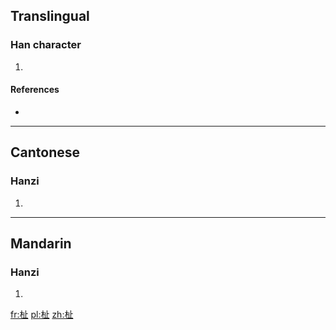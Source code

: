 ==Translingual==

===Han character===
{{Han char|rn=75|rad=木|as=04|sn=8|four=|canj=木卜中一 (DYLM)|ids=⿰[[木]][[止]]}}

# {{defn|Han|sort=木04}}

====References====
* {{Han ref|kx=0513.030|dkj=14491|dj=0899.010|hdz=21168.050|uh=676B|ud=26475}}

----

==Cantonese==

===Hanzi===
{{yue-hanzi|jyut=[[ci3]]|y=chi3}}

# {{defn|lang=yue|sort=木04}}

----

==Mandarin==

===Hanzi===
{{cmn-hanzi|pin=[[sì]] ([[si4]])|wg=ssu<sup>4</sup>}}

# {{defn|lang=cmn|sort=木04}}

[[fr:杫]]
[[pl:杫]]
[[zh:杫]]